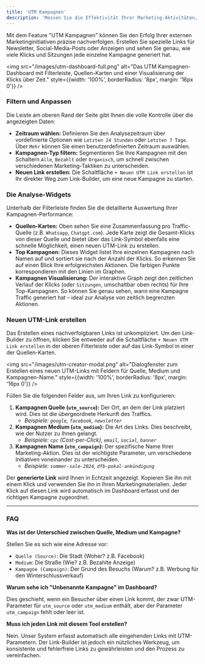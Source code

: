 ```yaml
---
title: 'UTM Kampagnen'
description: 'Messen Sie die Effektivität Ihrer Marketing-Aktivitäten, indem Sie nachverfolgbare Links erstellen und die Performance direkt im Kampagnen-Dashboard analysieren.'
---
```


Mit dem Feature "UTM Kampagnen" können Sie den Erfolg Ihrer externen Marketinginitiativen präzise nachverfolgen. Erstellen Sie spezielle Links für Newsletter, Social-Media-Posts oder Anzeigen und sehen Sie genau, wie viele Klicks und Sitzungen jede einzelne Kampagne generiert hat.

<img src="/images/utm-dashboard-full.png" alt="Das UTM Kampagnen-Dashboard mit Filterleiste, Quellen-Karten und einer Visualisierung der Klicks über Zeit." style={{width: '100%', borderRadius: '8px', margin: '16px 0'}} />

### Filtern und Anpassen

Die Leiste am oberen Rand der Seite gibt Ihnen die volle Kontrolle über die angezeigten Daten:

*   **Zeitraum wählen:** Definieren Sie den Analysezeitraum über vordefinierte Optionen wie `Letzten 24 Stunden` oder `Letzten 7 Tage`. Über `Mehr` können Sie einen benutzerdefinierten Zeitraum auswählen.
*   **Kampagnen-Typ filtern:** Segmentieren Sie Ihre Kampagnen mit den Schaltern `Alle`, `Bezahlt` oder `Organisch`, um schnell zwischen verschiedenen Marketing-Taktiken zu unterscheiden.
*   **Neuen Link erstellen:** Die Schaltfläche `+ Neuen UTM Link erstellen` ist Ihr direkter Weg zum Link-Builder, um eine neue Kampagne zu starten.

### Die Analyse-Widgets

Unterhalb der Filterleiste finden Sie die detaillierte Auswertung Ihrer Kampagnen-Performance:

*   **Quellen-Karten:** Oben sehen Sie eine Zusammenfassung pro Traffic-Quelle (z.B. `Whatsapp`, `Chatgpt.com`). Jede Karte zeigt die Gesamt-Klicks von dieser Quelle und bietet über das Link-Symbol ebenfalls eine schnelle Möglichkeit, einen neuen UTM-Link zu erstellen.
*   **Top Kampagnen:** Dieses Widget listet Ihre einzelnen Kampagnen nach Namen auf und sortiert sie nach der Anzahl der Klicks. So erkennen Sie auf einen Blick Ihre erfolgreichsten Aktionen. Die farbigen Punkte korrespondieren mit den Linien im Graphen.
*   **Kampagnen Visualisierung:** Der interaktive Graph zeigt den zeitlichen Verlauf der Klicks (oder `Sitzungen`, umschaltbar oben rechts) für Ihre Top-Kampagnen. So können Sie genau sehen, wann eine Kampagne Traffic generiert hat – ideal zur Analyse von zeitlich begrenzten Aktionen.

### Neuen UTM-Link erstellen

Das Erstellen eines nachverfolgbaren Links ist unkompliziert. Um den Link-Builder zu öffnen, klicken Sie entweder auf die Schaltfläche `+ Neuen UTM Link erstellen` in der oberen Filterleiste oder auf das Link-Symbol in einer der Quellen-Karten.

<img src="/images/utm-creator-modal.png" alt="Dialogfenster zum Erstellen eines neuen UTM-Links mit Feldern für Quelle, Medium und Kampagnen-Name." style={{width: '100%', borderRadius: '8px', margin: '16px 0'}} />

Füllen Sie die folgenden Felder aus, um Ihren Link zu konfigurieren:

1.  **Kampagnen Quelle (`utm_source`):** Der Ort, an dem der Link platziert wird. Dies ist die übergeordnete Herkunft des Traffics.
    *   *Beispiele: `google`, `facebook`, `newsletter`*
2.  **Kampagnen Medium (`utm_medium`):** Die Art des Links. Dies beschreibt, wie der Nutzer zu Ihnen gelangt.
    *   *Beispiele: `cpc` (Cost-per-Click), `email`, `social`, `banner`*
3.  **Kampagnen Name (`utm_campaign`):** Der spezifische Name Ihrer Marketing-Aktion. Dies ist der wichtigste Parameter, um verschiedene Initiativen voneinander zu unterscheiden.
    *   *Beispiele: `sommer-sale-2024`, `dfb-pokal-ankündigung`*

Der **generierte Link** wird Ihnen in Echtzeit angezeigt. Kopieren Sie ihn mit einem Klick und verwenden Sie ihn in Ihren Marketingmaterialien. Jeder Klick auf diesen Link wird automatisch im Dashboard erfasst und der richtigen Kampagne zugeordnet.

---

### FAQ

**Was ist der Unterschied zwischen Quelle, Medium und Kampagne?**

Stellen Sie es sich wie eine Adresse vor:
*   `Quelle (Source)`: Die Stadt (Woher? z.B. Facebook)
*   `Medium`: Die Straße (Wie? z.B. Bezahlte Anzeige)
*   `Kampagne (Campaign)`: Der Grund des Besuchs (Warum? z.B. Werbung für den Winterschlussverkauf)

**Warum sehe ich "Unbenannte Kampagne" im Dashboard?**

Dies geschieht, wenn ein Besucher über einen Link kommt, der zwar UTM-Parameter für `utm_source` oder `utm_medium` enthält, aber der Parameter `utm_campaign` fehlt oder leer ist.

**Muss ich jeden Link mit diesem Tool erstellen?**

Nein. Unser System erfasst automatisch alle eingehenden Links mit UTM-Parametern. Der Link-Builder ist jedoch ein nützliches Werkzeug, um konsistente und fehlerfreie Links zu gewährleisten und den Prozess zu vereinfachen.